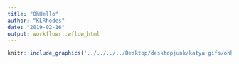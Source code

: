 ```yaml
---
title: "OhHello"
author: "KLRhodes"
date: "2019-02-16"
output: workflowr::wflow_html
---
```


```r
knitr::include_graphics('../../../../Desktop/desktopjunk/katya gifs/ohhello.jpg')
```




